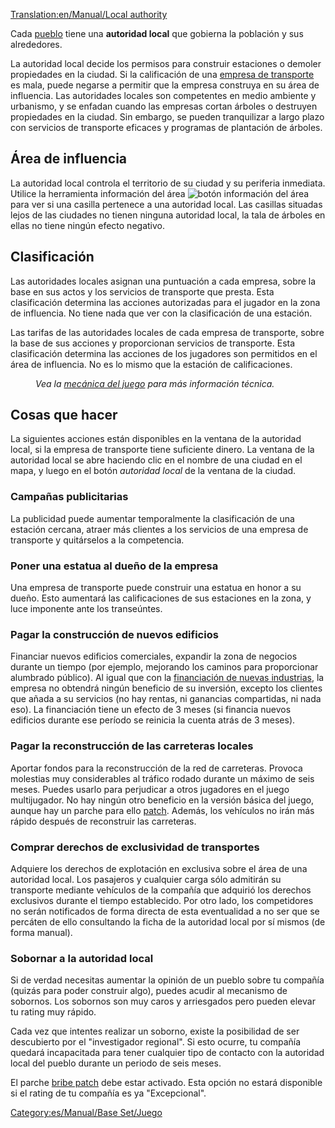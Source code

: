[[Translation:en/Manual/Local authority]]
{{es/Traducción|en/Manual/Local authority|99}}

Cada [[es/Manual/Pueblo|pueblo]] tiene una '''autoridad local''' que gobierna la población y sus alrededores.

La autoridad local decide los permisos para construir estaciones o demoler propiedades en la ciudad. Si la calificación de una [[es/Manual/Empresa de transporte|empresa de transporte]] es mala, puede negarse a permitir que la empresa construya en su área de influencia. Las autoridades locales son competentes en medio ambiente y urbanismo, y se enfadan cuando las empresas cortan árboles o destruyen propiedades en la ciudad. Sin embargo, se pueden tranquilizar a largo plazo con servicios de transporte eficaces y programas de plantación de árboles.

==Área de influencia==
La autoridad local controla el territorio de su ciudad y su periferia inmediata. Utilice la herramienta información del área [[File:en/Manual/Manual html 51cda05b.png|botón información del área]] para ver si una casilla pertenece a una autoridad local. Las casillas situadas lejos de las ciudades no tienen ninguna autoridad local, la tala de árboles en ellas no tiene ningún efecto negativo.

==Clasificación==
Las autoridades locales asignan una puntuación a cada empresa, sobre la base en sus actos y los servicios de transporte que presta. Esta clasificación determina las acciones autorizadas para el jugador en la zona de influencia. No tiene nada que ver con la clasificación de una estación.

Las tarifas de las autoridades locales de cada empresa de transporte, sobre la base de sus acciones y proporcionan servicios de transporte. Esta clasificación determina las acciones de los jugadores son permitidos en el área de influencia. No es lo mismo que la estación de calificaciones.
:''Vea la [[es/Manual/Game Mechanics/Main Page#calificacion-de-la-autoridad-local|mecánica del juego]] para más información técnica.''

==Cosas que hacer==
La siguientes acciones están disponibles en la ventana de la autoridad local, si la empresa de transporte tiene suficiente dinero. La ventana de la autoridad local se abre haciendo clic en el nombre de una ciudad en el mapa, y luego en el botón ''autoridad local'' de la ventana de la ciudad.

===Campañas publicitarias===
La publicidad puede aumentar temporalmente la clasificación de una estación cercana, atraer más clientes a los servicios de una empresa de transporte y quitárselos a la competencia.

===Poner una estatua al dueño de la empresa===
Una empresa de transporte puede construir una estatua en honor a su dueño. Esto aumentará las calificaciones de sus estaciones en la zona, y luce imponente ante los transeúntes.

===Pagar la construcción de nuevos edificios===
Financiar nuevos edificios comerciales, expandir la zona de negocios durante un tiempo (por ejemplo, mejorando los caminos para proporcionar alumbrado público). Al igual que con la [[es/Manual/Industrias#prospeccion-de-nuevas-industrias|financiación de nuevas industrias]], la empresa no obtendrá ningún beneficio de su inversión, excepto los clientes que añada a su servicios (no hay rentas, ni ganancias compartidas, ni nada eso). La financiación tiene un efecto de 3 meses (si financia nuevos edificios durante ese período se reinicia la cuenta atrás de 3 meses).

===Pagar la reconstrucción de las carreteras locales===
{{es/Para hacer| Pendiente de revisar traducción y añadir crear páginas vinculadas en español}}
Aportar fondos para la reconstrucción de la red de carreteras. Provoca molestias muy considerables al tráfico rodado durante un máximo de seis meses. Puedes usarlo para perjudicar a otros jugadores en el juego multijugador. No hay ningún otro beneficio en la versión básica del juego, aunque hay un parche para ello [[en/Archive/Manual/Settings/Remove absurd road-elements during the road construction|patch]]. Además, los vehículos no irán más rápido después de reconstruir las carreteras.

===Comprar derechos de exclusividad de transportes===
Adquiere los derechos de explotación en exclusiva sobre el área de una autoridad local. Los pasajeros y cualquier carga sólo admitirán su transporte mediante vehículos de la compañía que adquirió los derechos exclusivos durante el tiempo establecido. Por otro lado, los competidores no serán notificados de forma directa de esta eventualidad a no ser que se percáten de ello consultando la ficha de la autoridad local por sí mismos (de forma manual).

===Sobornar a la autoridad local===
Si de verdad necesitas aumentar la opinión de un pueblo sobre tu compañía (quizás para poder construir algo), puedes acudir al mecanismo de sobornos. Los sobornos son muy caros y arriesgados pero pueden elevar tu rating muy rápido.

Cada vez que intentes realizar un soborno, existe la posibilidad de ser descubierto por el "investigador regional". Si esto ocurre, tu compañía quedará incapacitada para tener cualquier tipo de contacto con la autoridad local del pueblo durante un periodo de seis meses.

El parche [[en/Archive/Manual/Settings/Bribe authority|bribe patch]] debe estar activado. Esta opción no estará disponible si el rating de tu compañía es ya "Excepcional".

[[Category:es/Manual/Base Set/Juego]]